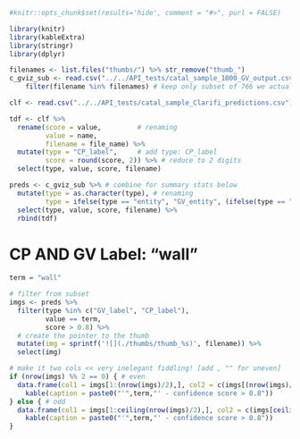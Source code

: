 ```r
#knitr::opts_chunk$set(results='hide', comment = "#>", purl = FALSE)

library(knitr)
library(kableExtra)
library(stringr)
library(dplyr)

filenames <- list.files("thumbs/") %>% str_remove("thumb_")
c_gviz_sub <- read.csv("../../API_tests/catal_sample_1000_GV_output.csv") %>%   # read peter's data here 
    filter(filename %in% filenames) # keep only subset of 766 we actually have thumbnail images of

clf <- read.csv("../../API_tests/catal_sample_Clarifi_predictions.csv")

tdf <- clf %>% 
  rename(score = value,         # renaming 
         value = name,
         filename = file_name) %>%
  mutate(type = "CP_label",     # add type: CP_label
         score = round(score, 2)) %>% # reduce to 2 digits
  select(type, value, score, filename)

preds <- c_gviz_sub %>% # combine for summary stats below
  mutate(type = as.character(type), # renaming
         type = ifelse(type == "entity", "GV_entity", (ifelse(type == "label", "GV_label", "GV_ocr")))) %>% 
  select(type, value, score, filename) %>% 
  rbind(tdf)
```

# CP AND GV Label: "wall"

```r

term = "wall"

# filter from subset 
imgs <- preds %>% 
  filter(type %in% c("GV_label", "CP_label"), 
         value == term,
         score > 0.8) %>% 
  # create the pointer to the thumb
  mutate(img = sprintf('![](./thumbs/thumb_%s)', filename)) %>% 
  select(img) 

# make it two cols << very inelegant fiddling! [add , "" for uneven]
if (nrow(imgs) %% 2 == 0) { # even
  data.frame(col1 = imgs[1:(nrow(imgs)/2),], col2 = c(imgs[(nrow(imgs)/2 + 1):nrow(imgs),])) %>% 
    kable(caption = paste0("'",term,"' - confidence score > 0.8"))
} else { # odd
  data.frame(col1 = imgs[1:ceiling(nrow(imgs)/2),], col2 = c(imgs[ceiling(nrow(imgs)/2) + 1 :nrow(imgs),], "")) %>% 
    kable(caption = paste0("'",term,"' - confidence score > 0.8"))
}

```
  


